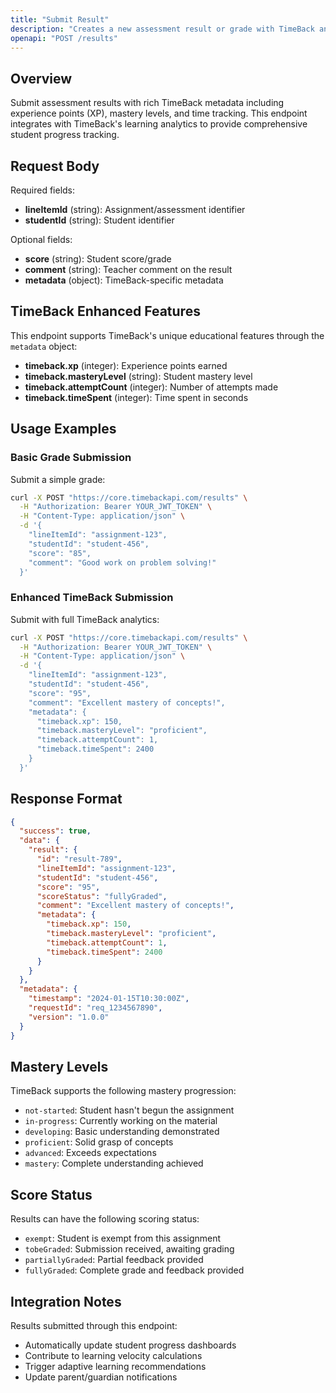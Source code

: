 ```yaml
---
title: "Submit Result"
description: "Creates a new assessment result or grade with TimeBack analytics"
openapi: "POST /results"
---
```


## Overview

Submit assessment results with rich TimeBack metadata including experience points (XP), mastery levels, and time tracking. This endpoint integrates with TimeBack's learning analytics to provide comprehensive student progress tracking.

## Request Body

Required fields:
- **lineItemId** (string): Assignment/assessment identifier
- **studentId** (string): Student identifier

Optional fields:
- **score** (string): Student score/grade
- **comment** (string): Teacher comment on the result
- **metadata** (object): TimeBack-specific metadata

## TimeBack Enhanced Features

This endpoint supports TimeBack's unique educational features through the `metadata` object:

- **timeback.xp** (integer): Experience points earned
- **timeback.masteryLevel** (string): Student mastery level
- **timeback.attemptCount** (integer): Number of attempts made
- **timeback.timeSpent** (integer): Time spent in seconds

## Usage Examples

### Basic Grade Submission
Submit a simple grade:

```bash
curl -X POST "https://core.timebackapi.com/results" \
  -H "Authorization: Bearer YOUR_JWT_TOKEN" \
  -H "Content-Type: application/json" \
  -d '{
    "lineItemId": "assignment-123",
    "studentId": "student-456",
    "score": "85",
    "comment": "Good work on problem solving!"
  }'
```

### Enhanced TimeBack Submission
Submit with full TimeBack analytics:

```bash
curl -X POST "https://core.timebackapi.com/results" \
  -H "Authorization: Bearer YOUR_JWT_TOKEN" \
  -H "Content-Type: application/json" \
  -d '{
    "lineItemId": "assignment-123",
    "studentId": "student-456",
    "score": "95",
    "comment": "Excellent mastery of concepts!",
    "metadata": {
      "timeback.xp": 150,
      "timeback.masteryLevel": "proficient",
      "timeback.attemptCount": 1,
      "timeback.timeSpent": 2400
    }
  }'
```

## Response Format

```json
{
  "success": true,
  "data": {
    "result": {
      "id": "result-789",
      "lineItemId": "assignment-123",
      "studentId": "student-456",
      "score": "95",
      "scoreStatus": "fullyGraded",
      "comment": "Excellent mastery of concepts!",
      "metadata": {
        "timeback.xp": 150,
        "timeback.masteryLevel": "proficient",
        "timeback.attemptCount": 1,
        "timeback.timeSpent": 2400
      }
    }
  },
  "metadata": {
    "timestamp": "2024-01-15T10:30:00Z",
    "requestId": "req_1234567890",
    "version": "1.0.0"
  }
}
```

## Mastery Levels

TimeBack supports the following mastery progression:

- `not-started`: Student hasn't begun the assignment
- `in-progress`: Currently working on the material
- `developing`: Basic understanding demonstrated
- `proficient`: Solid grasp of concepts
- `advanced`: Exceeds expectations
- `mastery`: Complete understanding achieved

## Score Status

Results can have the following scoring status:
- `exempt`: Student is exempt from this assignment
- `tobeGraded`: Submission received, awaiting grading
- `partiallyGraded`: Partial feedback provided
- `fullyGraded`: Complete grade and feedback provided

## Integration Notes

Results submitted through this endpoint:
- Automatically update student progress dashboards
- Contribute to learning velocity calculations
- Trigger adaptive learning recommendations
- Update parent/guardian notifications